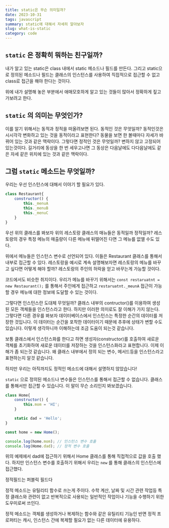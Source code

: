 ```yaml
---
title: static은 무슨 의미일까?
date: 2023-10-31
tags: javascript
summary: static에 대해서 자세히 알아보자
slug: what-is-static
category: code
---
```

## `static` 은 정확히 뭐하는 친구일까?

내가 알고 있는 static은 class 내에서 static 메소드나 필드를 만든다. 그리고 static으로 정의된 메소드나 필드는 클래스의 인스턴스를 사용하여 직접적으로 접근할 수 없고 class로 접근을 해야 한다는 것이다.

위에 내가 설명해 놓은 부분에서 애매모호하게 알고 있는 것들이 많아서 정확하게 짚고 가보려고 한다.

## `static` 의 의미는 무엇인가?

이를 알기 위해서는 동적과 정적을 떠올려보면 된다. 동적인 것은 무엇일까? 동적인것은 시시각각 변화하고 있는 것을 동적이라고 표현한다? 동물을 보면 한 볼때마다 자세가 바뀌어 있는 것과 같은 맥락이다. 그렇다면 정적인 것은 무엇일까? 변하지 않고 고정되어 있는것이다. 길거리에 동상을 한 번 세우고나면 그 동상은 다음날에도 다다음날에도 같은 자세 같은 위치에 있는 것과 같은 맥락이다.

## 그럼 `static` 메소드는 무엇일까?

우리는 우선 인스턴스에 대해서 이야기 할 필요가 있다.

```javascript
class Restaurant{
	constructor() {
		this._menuA
		this._menuB
		this._menuC
	}
}
```
 
우선 위의 클래스를 봐보자 위의 레스토랑 클래스의 매뉴들은 동적일까 정적일까? 레스토랑의 경우 특정 메뉴의 매출량이 다른 메뉴에 뒤떨어진 다면 그 메뉴를 없앨 수도 있다.

위에서 메뉴들은 인스턴스 변수로 선언되어 있다. 이들은 Restaurant 클래스를 통해서 내부로 접근할 수 있다. 레스토랑을 예시로 계속 설명해보자면 레스토랑의 메뉴를 바꾸고 싶다면 어떻게 해야 할까? 레스토랑의 주인의 허락을 얻고 바꾸는게 가능할 것이다. 

코드에서도 비슷한 취지이다. 우리가 메뉴를 바꾸기 위해서는 `const restaruatnt = new Restaurant();` 를 통해서 주인에게 접근하고 `restaruatnt._meunA` 접근이 가능할 경우 메뉴에 대한 정보에 도달할 수 있는 것이다.

그렇다면 인스턴스란 도대체 무엇일까? 클래스 내부의 contructor()를 이용하여 생성된 모든 객체들을 인스턴스라고 한다. 하지만 이러한 의미로도 잘 이해가 가지 않는다. 그렇다면 다른 경우를 봐보자 데이터베이스에서 인스턴스는 특정한 순간의 데이터를 저장한 것입니다. 이 데이터는 순간을 포착한 데이터이기 때문에 추후에 상태가 변할 수도 있습니다. 이렇게 생각하니까 이해하는데 조금 도움이 되는것 같습니다.

보통 클래스에서 인스턴스화를 한다고 하면 생성자(constructor)를 호출하여 새로운 객체를 초기화하여 새로운 데이터를 저장하는 것을 인스턴스화라고 표현합니다. 이제 이해가 좀 되는것 같습니다. 왜 클래스 내부에서 정의 되는 변수, 메서드등을 인스턴스라고 표현하는지 알것 같습니다.

하지만 우리는 아직까지도 정적인 메소드에 대해서 설명하지 않았습니다!

`static` 으로 정의된 메소드나 변수들은 인스턴스를 통해서 접근할 수 없습니다. 클래스를 통해서만 접근할 수 있습니다. 이 말이 무슨 소리인지 봐보겠습니다.

```javascript
class Home{
	constructor() {
		this.mom = 'HI';
	}

	static dad = 'Hello';
}

const home = new Home();

console.log(home.mom); // 인스턴스 변수 호출
console.log(Home.dad); // 정적 변수 호출
```

위의 예제에서 dad에 접근하기 위해서 Home 클래스를 통해 직접적으로 값을 호출 했다. 하지만 인스턴스 변수를 호출하기 위해서 우리는 `new` 를 통해 클래스의 인스턴스에 접근했다.

정적필드는 퍼블릭 필드다

정적 메소드는 유틸리티 함수로 쓰는게 주이다. 수학 계산, 날짜 및 시간 관련 작업등 특정 클래스와 관련이 없고 반복적으로 사용되는 일반적인 작업이나 기능을 수행하기 위한 도우미로써 쓰인다. 

정적 메소드는 객체를 생성하거나 복제하는 함수와 같은 유틸리티 기능인 반면 정적 프로퍼티는 캐시, 인스턴스 간에 복제할 필요가 없는 다른 데이터에 유용하다.



